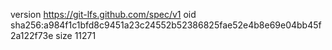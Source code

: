 version https://git-lfs.github.com/spec/v1
oid sha256:a984f1c1bfd8c9451a23c24552b52386825fae52e4b8e69e04bb45f2a122f73e
size 11271
